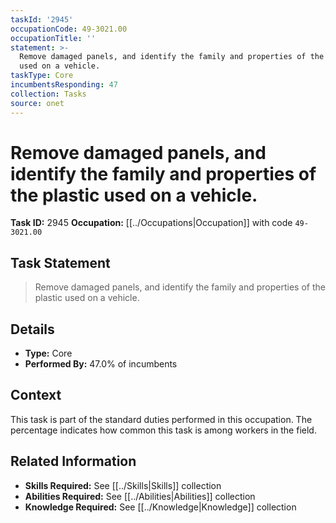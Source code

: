 ```yaml
---
taskId: '2945'
occupationCode: 49-3021.00
occupationTitle: ''
statement: >-
  Remove damaged panels, and identify the family and properties of the plastic
  used on a vehicle.
taskType: Core
incumbentsResponding: 47
collection: Tasks
source: onet
---
```

# Remove damaged panels, and identify the family and properties of the plastic used on a vehicle.

**Task ID:** 2945
**Occupation:** [[../Occupations|Occupation]] with code `49-3021.00`

## Task Statement

> Remove damaged panels, and identify the family and properties of the plastic used on a vehicle.

## Details

- **Type:** Core
- **Performed By:** 47.0% of incumbents

## Context

This task is part of the standard duties performed in this occupation. The percentage indicates how common this task is among workers in the field.

## Related Information

- **Skills Required:** See [[../Skills|Skills]] collection
- **Abilities Required:** See [[../Abilities|Abilities]] collection
- **Knowledge Required:** See [[../Knowledge|Knowledge]] collection
